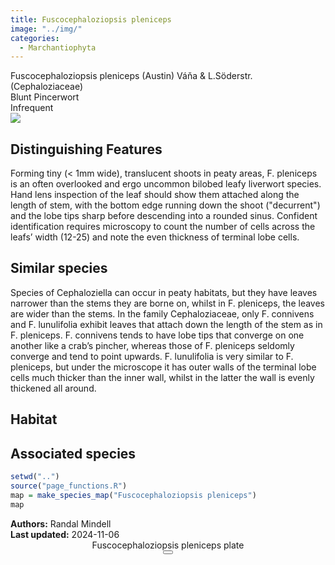 ```yaml
---
title: Fuscocephaloziopsis pleniceps
image: "../img/"
categories:
  - Marchantiophyta
---
```


<div class="info-panel">
 <div class="info-top">
  <div class="taxon-scientific"><span class="taxon-name">Fuscocephaloziopsis pleniceps</span> <span class="taxon-authority">(Austin) Váňa &amp; L.Söderstr.</span> <span class="taxon-family">(Cephaloziaceae)</span></div>
  <div class="taxon-common">Blunt Pincerwort</div>
 </div>
 <div class="info-bottom">
  <div class="taxon-qnd"></div>
  <div class="taxon-abundance">Infrequent</div>
 </div>
</div>
<div class="imerss-content-frame">
 <div class="imerss-image-header">
  <div class="imerss-image-holder imerss-column-left" data-toggle="tooltip" style="background-image: url(../img/)" title="">
  </div>

  <div class="imerss-image-holder imerss-column-right" data-toggle="tooltip" style="background-image: url(../img/)" title="">
  </div>
 
 </div>
 <div class="imerss-content-lower">
  <div class="imerss-column-left">
  <div class="tab-microscope" data-micromodal-trigger="modal-plate">
  <img src="../img/bryo guide microscope.png"/>
  </div>

<h2>Distinguishing Features</h2>

Forming tiny (&lt; 1mm wide), translucent shoots in peaty areas, F. pleniceps is an often overlooked and ergo uncommon bilobed leafy liverwort species. Hand lens inspection of the leaf should show them attached along the length of stem, with the bottom edge running down the shoot (&quot;decurrent&quot;) and the lobe tips sharp before descending into a rounded sinus. Confident identification requires microscopy to count the number of cells across the leafs' width (12-25) and note the even thickness of terminal lobe cells.

<h2>Similar species</h2>

Species of Cephaloziella can occur in peaty habitats, but they have leaves narrower than the stems they are borne on, whilst in F. pleniceps, the leaves are wider than the stems. In the family Cephaloziaceae, only F. connivens and F. lunulifolia exhibit leaves that attach down the length of the stem as in F. pleniceps. F. connivens tends to have lobe tips that converge on one another like a crab's pincher, whereas those of F. pleniceps seldomly converge and tend to point upwards. F. lunulifolia is very similar to F. pleniceps, but under the microscope it has outer walls of the terminal lobe cells much thicker than the inner wall, whilst in the latter the wall is evenly thickened all around.

<h2>Habitat</h2>



<h2>Associated species</h2>


</div>

<div class="imerss-column-right">

<div class="imerss-image-holder imerss-column-right" data-toggle="tooltip" style="background-image: url(../img/)" title="">
</div>

<div class="imerss-map-holder">
```r
setwd("..")
source("page_functions.R")
map = make_species_map("Fuscocephaloziopsis pleniceps")
map
```
</div>

</div>

</div>
</div>

<div class="taxon-footer">
 <div class="taxon-authors"><b>Authors:</b> <span>Randal Mindell</span></div>
 <div class="taxon-update"><b>Last updated:</b> <span>2024-11-06</span></div>
</div>

<div class="modal micromodal-slide" id="modal-plate" aria-hidden="true">
 <div class="modal__overlay" tabindex="-1" data-micromodal-close>
  <div class="modal__container" role="dialog" aria-modal="true" aria-labelledby="modal-plate-title" >
   <header class="modal__header">
   <div class="modal__title" id="modal-plate-title">
  Fuscocephaloziopsis pleniceps plate
   </div>
   <button class="modal__close" aria-label="Close" data-micromodal-close></button>
   </header>
  <div class="modal__content" id="modal-plate-content">
   <div class="imerss-image-holder" data-toggle="tooltip" style="background-image: url(../img/)" title="">
  </div>
  </div>
  </div>
 </div>
</div>

<script src="../js/micromodal.min.js"></script>
<link href="../css/style-taxon.css" rel="stylesheet">
<link href="../css/micromodal.css" rel="stylesheet">

<script>
MicroModal.init();
</script>

